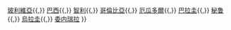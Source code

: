 {{Navbox
| name  = 南美足協成員聯賽
| title = [[南美洲足球協會|南美足協]]成員國最高足球聯賽級別（CONMEBOL）
| list1 = [[阿根廷足球甲级联赛|阿根廷]]{{,}} [[玻利維亞足球甲級聯賽|玻利維亞]]{{,}} [[巴西足球甲級聯賽|巴西]]{{,}} [[智利甲組足球聯賽|智利]]{{,}} [[哥倫比亞足球甲級聯賽|哥倫比亞]]{{,}} [[厄瓜多爾甲組足球聯賽|厄瓜多爾]]{{,}} [[巴拉圭足球甲級聯賽|巴拉圭]]{{,}} [[秘魯足球甲級聯賽|秘鲁]]{{,}} [[烏拉圭足球甲級聯賽|烏拉圭]]{{,}} [[委內瑞拉足球甲級聯賽|委内瑞拉]]
}}